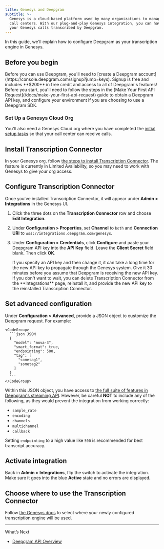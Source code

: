 ```yaml
---
title: Genesys and Deepgram
subtitle: >-
  Genesys is a cloud-based platform used by many organizations to manage their
  call centers. With our plug-and-play Genesys integration, you can have all of
  your Genesys calls transcribed by Deepgram.
---
```



In this guide, we'll explain how to configure Deepgram as your transcription engine in Genesys.

## Before you begin

<Info>
  Before you can use Deepgram, you'll need to [create a Deepgram account](https://console.deepgram.com/signup?jump=keys). Signup is free and includes **$200** in free credit and access to all of Deepgram's features!
</Info>

<Info>
  Before you start, you'll need to follow the steps in the [Make Your First API Request](/docs/make-your-first-api-request) guide to obtain a Deepgram API key, and configure your environment if you are choosing to use a Deepgram SDK.
</Info>

### Set Up a Genesys Cloud Org

You'll also need a Genesys Cloud org where you have completed the [initial setup tasks](https://help.mypurecloud.com/articles/new-users-home/) so that your call center can receive calls.

## Install Transcription Connector

In your Genesys org, follow [the steps to install Transcription Connector](https://help.mypurecloud.com/articles/install-transcription-connector-from-genesys-appfoundry/). The feature is currently in Limited Availability, so you may need to work with Genesys to give your org access.

## Configure Transcription Connector

Once you've installed Transcription Connector, it will appear under **Admin > Integrations** in the Genesys UI.

1. Click the three dots on the **Transcription Connector** row and choose **Edit Integration**.
2. Under **Configuration > Properties**, set **Channel** to `both` and **Connection URI** to `wss://integrations.deepgram.com/genesys`.
3. Under **Configuration > Credentials**, click **Configure** and paste your Deepgram API key into the **API Key** field. Leave the **Client Secret** field blank. Then click **OK**.

    <Info>
      If you specify an API key and then change it, it can take a long time for the new API key to propagate through the Genesys system. Give it 30 minutes before you assume that Deepgram is receiving the new API key. If you don't want to wait, you can delete Transcription Connector from the **Integrations** page, reinstall it, and provide the new API key to the reinstalled Transcription Connector.
    </Info>

## Set advanced configuration

 Under **Configuration > Advanced**, provide a JSON object to customize the Deepgram request. For example:

    <CodeGroup>
      ```json JSON
      {
        "model": "nova-3",
        "smart_format": true,
        "endpointing": 500,
        "tag": [
          "sometag1",
          "sometag2"
        ]
      }
      ```
    </CodeGroup>

Within this JSON object, you have access to [the full suite of features in Deepgram's streaming API](/reference/streaming). However, be careful **NOT** to include any of the following, as they would prevent the integration from working correctly:

* `sample_rate`
* `encoding`
* `channels`
* `multichannel`
* `callback`

Setting `endpointing` to a high value like `500` is recommended for best transcript accuracy.

## Activate integration

Back in **Admin > Integrations**, flip the switch to activate the integration. Make sure it goes into the blue **Active** state and no errors are displayed.

## Choose where to use the Transcription Connector

Follow [the Genesys docs](https://help.mypurecloud.com/articles/configure-voice-transcription/) to select where your newly configured transcription engine will be used.

***

What’s Next

* [Deepgram API Overview](/reference/deepgram-api-overview)
